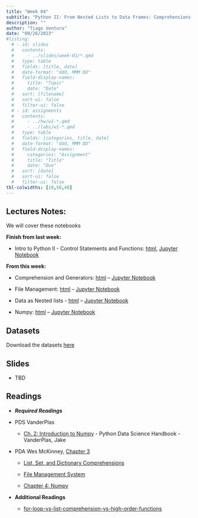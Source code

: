 ```yaml
---
title: "Week 04"
subtitle: "Python II: From Nested Lists to Data Frames: Comprehensions, Nested Lists, and Numpy"
description: ""
author: "Tiago Ventura"
date: "09/26/2023"
#listing:
  # - id: slides
  #   contents:
  #     - ../slides/week-01/*.qmd
  #   type: table
  #   fields: [title, date]
  #   date-format: "ddd, MMM DD"
  #   field-display-names:
  #     title: "Topic"
  #     date: "Date"
  #   sort: [filename]
  #   sort-ui: false
  #   filter-ui: false
  # - id: assignments
  #   contents:
  #     - ../hw/w1-*.qmd
  #     - ../labs/w1-*.qmd
  #   type: table
  #   fields: [categories, title, date]
  #   date-format: "ddd, MMM DD"
  #   field-display-names:
  #     categories: "Assignment"
  #     title: "Title"
  #     date: "Due"
  #   sort: [date]
  #   sort-ui: false
  #   filter-ui: false
tbl-colwidths: [10,50,40]
---
```


## Lectures Notes:

We will cover these notebooks

**Finish from last week:**

-   Intro to Python II - Control Statements and Functions: [html](/lecture_notes/week-03/_week-03_iter_control_functions.html), <a href="/lecture_notes/week-03/_week-03_iter_control_functions.ipynb" download> Jupyter Notebook </a>

**From this week:**

-   Comprehension and Generators: [html](/lecture_notes/week-04/_week_4_comprehension_generators.html) -- <a href="/lecture_notes/week-04/_week_4_comprehension_generators.ipynb" download> Jupyter Notebook </a>

-   File Management: [html](/lecture_notes/week-04/_week_4_file_management.html) -- <a href="/lecture_notes/week-04/_week_4_file_management.ipynb" download> Jupyter Notebook </a>

-   Data as Nested lists - [html](/lecture_notes/week-04/_week_4_nested_lists.html) -- <a href="/lecture_notes/week-04/_week_4_nested_lists.ipynb" download> Jupyter Notebook </a>

-   Numpy: [html](/lecture_notes/week-04/_week_4_numpy.html) -- <a href="/lecture_notes/week-04/_week_4_numpy.ipynb" download> Jupyter Notebook </a>

## Datasets

Download the datasets <a href="/lecture_notes/week-04/data_week4.zip" download> here </a>

<!-- **Conditional on time, we will start pandas:** -->

<!-- -   [Intro do Pandas](/lecture_notes/week-04/_week_4_file_management.html) -- <a href="/lecture_notes/week-04/_week_4_file_management.ipynb" download> Jupyter Notebook </a> -->

## Slides

-   TBD

## Readings

-   ***Required Readings***

-   PDS VanderPlas

    -   [Ch. 2: Introduction to Numpy](https://jakevdp.github.io/PythonDataScienceHandbook/02.00-introduction-to-numpy.html) - Python Data Science Handbook - VanderPlas, Jake

-   PDA Wes McKinney, [Chapter 3](https://wesmckinney.com/book/python-builtin.html)

    -   [List, Set, and Dictionary Comprehensions](https://wesmckinney.com/book/python-builtin.html#comprehensions)

    -   [File Management System](https://wesmckinney.com/book/python-builtin.html#files_os)

    -   [Chapter 4: Numpy](https://wesmckinney.com/book/numpy-basics)

-   **Additional Readings**

    -   [for-loop-vs-list-comprehension-vs-high-order-functions](https://medium.com/globant/for-loop-vs-list-comprehension-vs-high-order-functions-a766a8b9cbe1#:~:text=List%20comprehensions%20are%20generally%20faster,great%20choice%20for%20simple%20iterations.)
